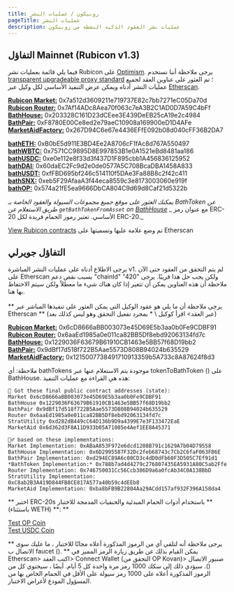 ```yaml
---
title: روبيكون / عمليات النشر
pageTitle: عمليات النشر
description: عمليات نشر العقود الذكية النشطة من روبيكون
---
```


## التفاؤل Mainnet (Rubicon v1.3)

فيما يلي قائمة بعمليات نشر Rubicon على [Optimism](https://www.optimism.io/). يرجى ملاحظة أننا نستخدم [transparent upgradeable proxy standard](https://docs.openzeppelin.com/upgrades-plugins/1.x/proxies) ؛ تم العثور على عناوين العقد لجميع عمليات النشر أدناه ويمكن عرض التنفيذ الأساسي لكل وكيل عبر [Etherscan](https://optimistic.etherscan.io/).

[**Rubicon Market:**](https://optimistic.etherscan.io/address/0x7a512d3609211e719737E82c7bb7271eC05Da70d) 0x7a512d3609211e719737E82c7bb7271eC05Da70d \
[**Rubicon Router:**](https://optimistic.etherscan.io/address/0x7Af14ADc8Aea70f063c7eA3B2C1AD0D7A59C4bFf) 0x7Af14ADc8Aea70f063c7eA3B2C1AD0D7A59C4bFf \
[**BathHouse:**](https://optimistic.etherscan.io/address/0x203328C161D23dCEee3E439DeEB25cA19e2c4984) 0x203328C161D23dCEee3E439DeEB25cA19e2c4984 \
[**BathPair:**](https://optimistic.etherscan.io/address/0xF8780E00Ce8ed2e79aeC10908a169900eD1D4AFe) 0xF8780E00Ce8ed2e79aeC10908a169900eD1D4AFe \
[**MarketAidFactory:**](https://optimistic.etherscan.io/address/0x267D94C6e67e4436EFfE092b08d040cFF36B2DA7) 0x267D94C6e67e4436EFfE092b08d040cFF36B2DA7

[**bathETH:**](https://optimistic.etherscan.io/address/0xB0bE5d911E3BD4Ee2A8706cF1fAc8d767A550497) 0xB0bE5d911E3BD4Ee2A8706cF1fAc8d767A550497 \
[**bathWBTC:**](https://optimistic.etherscan.io/address/0x7571CC9895D8E997853B1e0A1521eBd8481aa186) 0x7571CC9895D8E997853B1e0A1521eBd8481aa186 \
[**bathUSDC:**](https://optimistic.etherscan.io/address/0xe0e112e8f33d3f437D1F895cbb1A456836125952) 0xe0e112e8f33d3f437D1F895cbb1A456836125952 \
[**bathDAI:**](https://optimistic.etherscan.io/address/0x60daEC2Fc9d2e0de0577A5C708BcaDBA1458A833) 0x60daEC2Fc9d2e0de0577A5C708BcaDBA1458A833 \
[**bathUSDT:**](https://optimistic.etherscan.io/address/0xfFBD695bf246c514110f5DAe3Fa88B8c2f42c411) 0xfFBD695bf246c514110f5DAe3Fa88B8c2f42c411 \
[**bathSNX:**](https://optimistic.etherscan.io/address/0xeb5F29AfaaA3f44eca8559c3e8173003060e919f#) 0xeb5F29AfaaA3f44eca8559c3e8173003060e919f \
[**bathOP:**](https://optimistic.etherscan.io/address/0x574a21fE5ea9666DbCA804C9d69d8Caf21d5322b) 0x574a21fE5ea9666DbCA804C9d69d8Caf21d5322b

_يمكنك العثور على موقع جميع مجموعات السيولة والعقود الخاصة بـ BathToken عن طريق الاستعلام عن `getBathTokenFromAsset` on_ [_BathHouse_](https://optimistic.etherscan.io/address/0x203328C161D23dCEee3E439DeEB25cA19e2c4984#readProxyContract) _ مع عنوان رمز ERC-20 الأساسي. تعتبر رموز الحمام فريدة لكل ERC-20._

[View Rubicon contracts](https://optimistic.etherscan.io/accounts/label/rubicon) تم وضع علامة عليها وتسميتها على Etherscan

## التفاؤل جويرلي

يرجى الاطلاع أدناه على عمليات النشر المباشرة v1. لم يتم التحقق من العقود حتى الآن على Etherscan بسبب نقص دعم "chainId" "420" ولكن يجب حل هذا قريبًا. يرجى ملاحظة أن هذه العناوين يمكن أن تتغير إذا كان هناك شيء ما معطلاً ولكن سيتم الاحتفاظ بها هنا. \
\
** يرجى ملاحظة أن ما يلي هو عقود الوكيل التي يمكن العثور على تنفيذها المباشر عبر Etherscan ** (عبر العقد> اقرأ كوكيل \ * بمجرد تفعيل التحقق وهو ليس كذلك بعد)

[**Rubicon Market:**](https://goerli-optimism.etherscan.io/address/0x6cD8666aBB003073e45D69E5b3aa0b0Fe9CDBF91) 0x6cD8666aBB003073e45D69E5b3aa0b0Fe9CDBF91 \
[**Rubicon Router:**](https://goerli-optimistic.etherscan.io/address/0x6aaEd1985a0e011ca82BB5Df8ebd92063134fd7c) 0x6aaEd1985a0e011ca82BB5Df8ebd92063134fd7c \
[**BathHouse:**](https://goerli-optimistic.etherscan.io/address/0x1229036F63679B61910CB1463e5BB57f68D19bb2) 0x1229036F63679B61910CB1463e5BB57f68D19bb2 \
[**BathPair:**](https://goerli-optimistic.etherscan.io/address/0x9dBf17d518f722B5Aae5573D808B94024b635529) 0x9dBf17d518f722B5Aae5573D808B94024b635529 \
[**MarketAidFactory:**](https://goerli-optimism.etherscan.io/address/0x1215007738491710913359b5A733c8A87624f8d3) 0x1215007738491710913359b5A733c8A87624f8d3

ملاحظة: أي bathTokens موجودة يتم الاستعلام عنها عبر tokenToBathToken () على BathHouse. هذه هي القراءة مع عمليات التنفيذ:

```
🎉 Got these final public contract addresses (state):  
Market 0x6cD8666aBB003073e45D69E5b3aa0b0Fe9CDBF91 
BathHouse 0x1229036F63679B61910CB1463e5BB57f68D19bb2 
BathPair 0x9dBf17d518f722B5Aae5573D808B94024b635529 
Router 0x6aaEd1985a0e011ca82BB5Df8ebd92063134fd7c 
StratUtility 0xd282dB449cC64D136b9D9a4399E7e3F133472EaE 
MarketAid 0x6d362d3F8A11D933b05A71085e4Aef1EE8A45371 

👯‍♂️ based on these implementations: 
Market Implementation: 0xABaA853F972e6dcd1208B791c1629A7b04D79558 
BathHouse Implementation: 0x6D2995587F32Dc2feb68743c7Cb2C6faF063F86E 
BathPair Implementation: 0xd294EC89A6c00CD3c4dD0dFb60F3D505C7Ef91d1 
*BathToken Implementation:* 0x788b7ad4d4279c276807435EA5931A80C5ab2Ffe 
Router Implementation: 0x746750031Cc56Ccb386D9a6a0fcAb34C0A138BbD 
StratUtility Implementation: 0xC8ab2B3A419D844FB8CE817A577a40b59c4dEEb8 
MarketAid Implementation: 0xba8bFB9B22804Aa29ACdd157af932F396A158da4
```

** اختبر ERC-20s باستخدام أدوات الحمام المبدئية والحنفيات المدمجة للاختبار ** (باستثناء WETH) **: **

[Test OP Coin](https://goerli-optimism.etherscan.io/address/0xCeE7148028Ff1B08163343794E85883174a61393) \
[Test USDC Coin](https://goerli-optimism.etherscan.io/address/0x708394f89acd3e0644f774ea6c876bface70e600)

** يرجى ملاحظة أنه لتلقي أي من الرموز المذكورة أعلاه مجانًا للاختبار ، ما عليك سوى الاتصال ب faucet (). ** يمكن القيام بذلك عن طريق زيارة الرمز المميز في Etherscan> اكتب العقد> Connect Wallet (التحقق من OP Kovan)> صنبور الاتصال (). سيؤدي ذلك إلى سكك 1000 رمز مرة واحدة كل 5 أيام. أيضًا ، سيحتوي كل من الرموز المذكورة أعلاه على 1000 رمز سيولة على الأقل في الحمام الخاص بها من المسؤول المودع لأغراض الاختبار.